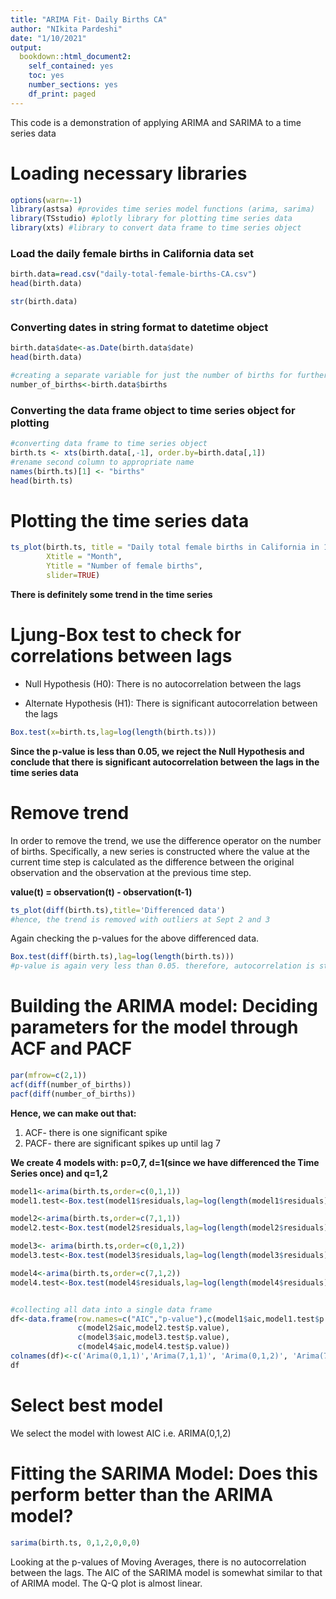 ```yaml
---
title: "ARIMA Fit- Daily Births CA"
author: "NIkita Pardeshi"
date: "1/10/2021"
output: 
  bookdown::html_document2:
    self_contained: yes
    toc: yes
    number_sections: yes
    df_print: paged
---
```


This code is a demonstration of applying ARIMA and SARIMA to a time series data

# Loading necessary libraries

```r
options(warn=-1)
library(astsa) #provides time series model functions (arima, sarima)
library(TSstudio) #plotly library for plotting time series data
library(xts) #library to convert data frame to time series object
```


### Load the daily female births in California data set

```r
birth.data=read.csv("daily-total-female-births-CA.csv")
head(birth.data)

str(birth.data)
```

### Converting dates in string format to datetime object

```r
birth.data$date<-as.Date(birth.data$date)
head(birth.data)

#creating a separate variable for just the number of births for further calculations
number_of_births<-birth.data$births
```

### Converting the data frame object to time series object for plotting

```r

#converting data frame to time series object
birth.ts <- xts(birth.data[,-1], order.by=birth.data[,1])
#rename second column to appropriate name
names(birth.ts)[1] <- "births"
head(birth.ts)

```

# Plotting the time series data

```r
ts_plot(birth.ts, title = "Daily total female births in California in 1959",
        Xtitle = "Month",
        Ytitle = "Number of female births",
        slider=TRUE)
```

**There is definitely some trend in the time series**

# Ljung-Box test to check for correlations between lags

* Null Hypothesis (H0): There is no autocorrelation between the lags

* Alternate Hypothesis (H1): There is significant autocorrelation between the lags

```r

Box.test(x=birth.ts,lag=log(length(birth.ts)))

```

**Since the p-value is less than 0.05, we reject the Null Hypothesis and conclude that there is significant autocorrelation between the lags in the time series data**

# Remove trend

In order to remove the trend, we use the difference operator on the number of births. Specifically, a new series is constructed where the value at the current time step is calculated as the difference between the original observation and the observation at the previous time step.

**value(t) = observation(t) - observation(t-1)**

```r

ts_plot(diff(birth.ts),title='Differenced data')
#hence, the trend is removed with outliers at Sept 2 and 3

```


Again checking the p-values for the above differenced data. 

```r
Box.test(diff(birth.ts),lag=log(length(birth.ts)))
#p-value is again very less than 0.05. therefore, autocorrelation is still there and cannot be further eliminated. 

```

# Building the ARIMA model: Deciding parameters for the model through ACF and PACF

```r
par(mfrow=c(2,1))
acf(diff(number_of_births))
pacf(diff(number_of_births))


```

**Hence, we can make out that:**

1. ACF- there is one significant spike 
2. PACF- there are significant spikes up until lag 7 

**We create 4 models with: p=0,7, d=1(since we have differenced the Time Series once) and q=1,2**

```r

model1<-arima(birth.ts,order=c(0,1,1))
model1.test<-Box.test(model1$residuals,lag=log(length(model1$residuals)))

model2<-arima(birth.ts,order=c(7,1,1))
model2.test<-Box.test(model2$residuals,lag=log(length(model2$residuals)))

model3<- arima(birth.ts,order=c(0,1,2))
model3.test<-Box.test(model3$residuals,lag=log(length(model3$residuals)))

model4<-arima(birth.ts,order=c(7,1,2))
model4.test<-Box.test(model4$residuals,lag=log(length(model4$residuals)))


#collecting all data into a single data frame
df<-data.frame(row.names=c("AIC","p-value"),c(model1$aic,model1.test$p.value),
               c(model2$aic,model2.test$p.value),
               c(model3$aic,model3.test$p.value),
               c(model4$aic,model4.test$p.value))
colnames(df)<-c('Arima(0,1,1)','Arima(7,1,1)', 'Arima(0,1,2)', 'Arima(7,1,2)')
df

```


# Select best model

We select the model with lowest AIC i.e. ARIMA(0,1,2)


# Fitting the SARIMA Model: Does this perform better than the ARIMA model? 

```r
sarima(birth.ts, 0,1,2,0,0,0)

```

Looking at the p-values of Moving Averages, there is no autocorrelation between the lags. The AIC of the SARIMA model is somewhat similar to that of ARIMA model. The Q-Q plot is almost linear. 








